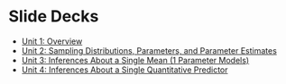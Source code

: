 # Slide Decks {.unnumbered}


- [Unit 1: Overview](https://jjcurtin.quarto.pub/01_overview/)
- [Unit 2: Sampling Distributions, Parameters, and Parameter Estimates](https://jjcurtin.quarto.pub/02_sampling_distributions/)
- [Unit 3: Inferences About a Single Mean (1 Parameter Models)](https://jjcurtin.quarto.pub/03_single_mean/)
- [Unit 4: Inferences About a Single Quantitative Predictor](https://jjcurtin.quarto.pub/04_single_quantitative/)
